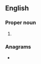 ==English==

===Proper noun===
{{en-proper noun}}

# {{abbreviation of|en|Oaxaca}}

===Anagrams===
* {{anagrams|en|a=aox|-axo-|AOX|axo-|oxa|oxa-}}